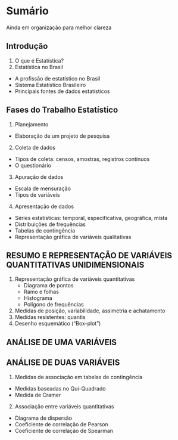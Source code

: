 # Sumário {.title-page}

Ainda em organização para melhor clareza

## Introdução

1. O que é Estatística?
2. Estatística no Brasil  
  - A profissão de estatístico no Brasil  
  - Sistema Estatístico Brasileiro  
  - Principais fontes de dados estatísticos

## Fases do Trabalho Estatístico

1. Planejamento  
  - Elaboração de um projeto de pesquisa
2. Coleta de dados  
  - Tipos de coleta: censos, amostras, registros contínuos  
  - O questionário
3. Apuração de dados  
  - Escala de mensuração  
  - Tipos de variáveis
4. Apresentação de dados  
  - Séries estatísticas: temporal, especificativa, geográfica, mista  
  - Distribuições de frequências  
  - Tabelas de contingência  
  - Representação gráfica de variáveis qualitativas

## RESUMO E REPRESENTAÇÃO DE VARIÁVEIS QUANTITATIVAS UNIDIMENSIONAIS

1. Representação gráfica de variáveis quantitativas  
   - Diagrama de pontos  
   - Ramo e folhas  
   - Histograma  
   - Polígono de frequências
2. Medidas de posição, variabilidade, assimetria e achatamento
3. Medidas resistentes: quantis
4. Desenho esquemático (“Box-plot”)

## ANÁLISE DE UMA VARIÁVEIS

## ANÁLISE DE DUAS VARIÁVEIS

1. Medidas de associação em tabelas de contingência  
  - Medidas baseadas no Qui-Quadrado  
  - Medida de Cramer
2. Associação entre variáveis quantitativas  
  - Diagrama de dispersão  
  - Coeficiente de correlação de Pearson  
  - Coeficiente de correlação de Spearman

